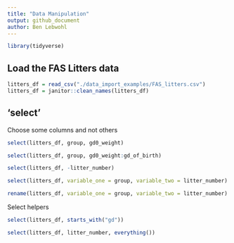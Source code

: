 ```yaml
---
title: "Data Manipulation"
output: github_document
author: Ben Lebwohl
---
```


```r
library(tidyverse)
```
## Load the FAS Litters data
```r
litters_df = read_csv("./data_import_examples/FAS_litters.csv")
litters_df = janitor::clean_names(litters_df)
```

## 'select'

Choose some columns and not others

```r
select(litters_df, group, gd0_weight)
```


```r
select(litters_df, group, gd0_weight:gd_of_birth)
```

```r
select(litters_df, -litter_number)
```

```r
select(litters_df, variable_one = group, variable_two = litter_number)
```

```r
rename(litters_df, variable_one = group, variable_two = litter_number)
```

Select helpers

```r
select(litters_df, starts_with("gd"))
```

```r
select(litters_df, litter_number, everything())
```

